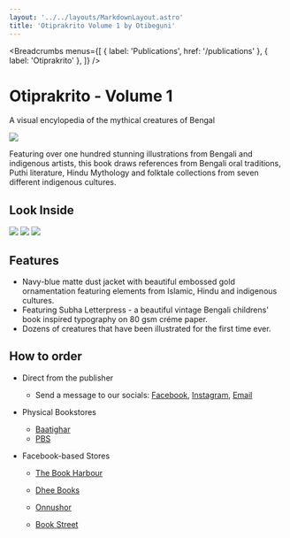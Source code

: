 ```yaml
---
layout: '../../layouts/MarkdownLayout.astro'
title: 'Otiprakrito Volume 1 by Otibeguni'
---
```



<Breadcrumbs
  menus={[
    { label: 'Publications', href: '/publications' },
    { label: 'Otiprakrito' },
  ]}
/>

# Otiprakrito - Volume 1

A visual encylopedia of the mythical creatures of Bengal

<img src="https://imagedelivery.net/IEMzXmjRvW0g933AN5ejrA/wwwnotionso-image-prod-files-secures3us-west-2amazonawscom-78db12f1-c691-45de-b1e3-0703df5f72a6-5554bf7c-7b19-4141-9fb9-b8ff93508371-img_4060jpeg/format=auto,w=1416" />

Featuring over one hundred stunning illustrations from Bengali and indigenous artists, this book draws references from Bengali oral traditions, Puthi literature, Hindu Mythology and folktale collections from seven different indigenous cultures.

## Look Inside

<img src="https://imagedelivery.net/IEMzXmjRvW0g933AN5ejrA/wwwnotionso-image-prod-files-secures3us-west-2amazonawscom-78db12f1-c691-45de-b1e3-0703df5f72a6-4164433d-e1aa-482f-9d95-de6077533e69-img_4061jpeg/format=auto,w=8320" />

<img src="https://imagedelivery.net/IEMzXmjRvW0g933AN5ejrA/wwwnotionso-image-prod-files-secures3us-west-2amazonawscom-78db12f1-c691-45de-b1e3-0703df5f72a6-f359aa21-e203-408d-81cf-915605bc32cb-img_4062jpeg/format=auto,w=8320" />

<img src="https://imagedelivery.net/IEMzXmjRvW0g933AN5ejrA/wwwnotionso-image-prod-files-secures3us-west-2amazonawscom-78db12f1-c691-45de-b1e3-0703df5f72a6-ebf0580b-2ae7-4f68-a658-c8c89c9c0239-img_4063jpeg/format=auto,w=8320" />

## Features

- Navy-blue matte dust jacket with beautiful embossed gold ornamentation featuring elements from Islamic, Hindu and indigenous cultures.
- Featuring Subha Letterpress - a beautiful vintage Bengali childrens’ book inspired typography on 80 gsm créme paper.
- Dozens of creatures that have been illustrated for the first time ever.

## How to order

- Direct from the publisher
  - Send a message to our socials: [Facebook](https://www.facebook.com/otibeguni), [Instagram](https://www.instagram.com/otibeguni), [Email](mailto:hello@otibeguni.com)
- Physical Bookstores
  - [Baatighar](https://baatighar.com/shop/9789843604804-100253)
  - [PBS](https://pbs.com.bd/book/2410418/otiprakrito-1st-part)
- Facebook-based Stores

  - [The Book Harbour](https://www.facebook.com/bookharbourbd/posts/pfbid0GMffXEJZrUUUxCKJxr2TANikt91bnXFXLCfMUqfjonvNkP3ctqkG6gUB5DQW25YUl?__tn__=R*F)

  - [Dhee Books](https://www.facebook.com/dheebooks/posts/pfbid0YLeGCi8hhEAAWj6ofyk5tn3utp4ciRUNCHJvu5CvqdXGKKTvWZqimD88XNUhxyFDl?__tn__=R*F)

  - [Onnushor](https://www.facebook.com/onnushor/posts/pfbid0izzReDSe83ajLip8Xh8PFUiRE9iD3dSTWZCBE5rAFreptbGhCEWPXdwE2LdkN1zxl?__tn__=R*F)

  - [Book Street](https://www.facebook.com/bookstreetbd/posts/pfbid0NcTqCVXsu4Heou5jQWfJpiCVRQt6m1fh5iPed9yPitDLnaGuFKW2QFfGdrZsAR2Sl?__tn__=R*F)

